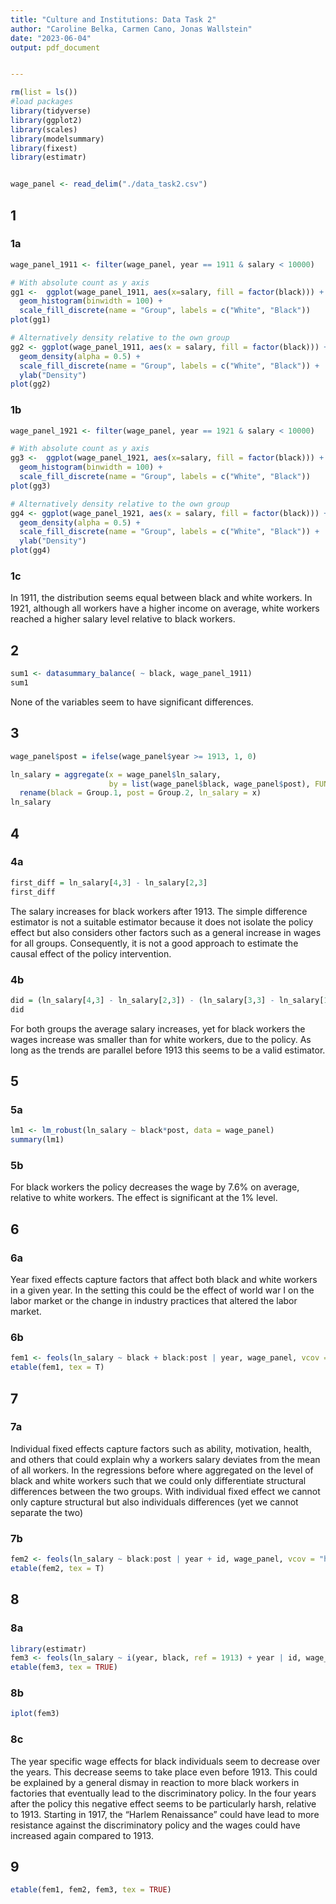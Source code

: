 ```yaml
---
title: "Culture and Institutions: Data Task 2"
author: "Caroline Belka, Carmen Cano, Jonas Wallstein"
date: "2023-06-04"
output: pdf_document


---
```



```r
rm(list = ls())
#load packages 
library(tidyverse)
library(ggplot2)
library(scales)
library(modelsummary)
library(fixest)
library(estimatr)


wage_panel <- read_delim("./data_task2.csv")
```

## 1
### 1a
```r
wage_panel_1911 <- filter(wage_panel, year == 1911 & salary < 10000)

# With absolute count as y axis
gg1 <-  ggplot(wage_panel_1911, aes(x=salary, fill = factor(black))) + 
  geom_histogram(binwidth = 100) + 
  scale_fill_discrete(name = "Group", labels = c("White", "Black")) 
plot(gg1)

# Alternatively density relative to the own group
gg2 <- ggplot(wage_panel_1911, aes(x = salary, fill = factor(black))) +
  geom_density(alpha = 0.5) +
  scale_fill_discrete(name = "Group", labels = c("White", "Black")) +
  ylab("Density")
plot(gg2)

```


### 1b
```r
wage_panel_1921 <- filter(wage_panel, year == 1921 & salary < 10000)

# With absolute count as y axis
gg3 <-  ggplot(wage_panel_1921, aes(x=salary, fill = factor(black))) + 
  geom_histogram(binwidth = 100) + 
  scale_fill_discrete(name = "Group", labels = c("White", "Black")) 
plot(gg3)

# Alternatively density relative to the own group
gg4 <- ggplot(wage_panel_1921, aes(x = salary, fill = factor(black))) +
  geom_density(alpha = 0.5) +
  scale_fill_discrete(name = "Group", labels = c("White", "Black")) +
  ylab("Density")
plot(gg4)

```

### 1c

In 1911, the distribution seems equal between black and white workers. In 1921, although all workers have a higher income on average, white workers reached a higher salary level relative to black workers. 

## 2
```r
sum1 <- datasummary_balance( ~ black, wage_panel_1911)
sum1
```

None of the variables seem to have significant differences.


## 3
```r
wage_panel$post = ifelse(wage_panel$year >= 1913, 1, 0)

ln_salary = aggregate(x = wage_panel$ln_salary, 
                      by = list(wage_panel$black, wage_panel$post), FUN = mean) %>% 
  rename(black = Group.1, post = Group.2, ln_salary = x)
ln_salary
```

## 4
### 4a
```r
first_diff = ln_salary[4,3] - ln_salary[2,3]
first_diff
```
The salary increases for black workers after 1913. The simple difference estimator is not a suitable estimator because it does not isolate the policy effect but also considers other factors such as a general increase in wages for all groups. Consequently, it is not a good approach to estimate the causal effect of the policy intervention.

### 4b
```r
did = (ln_salary[4,3] - ln_salary[2,3]) - (ln_salary[3,3] - ln_salary[1,3]) 
did
```

For both groups the average salary increases, yet for black workers the wages increase was smaller than for white workers, due to the policy. As long as the trends are parallel before 1913 this seems to be a valid estimator.

## 5 
### 5a
```r
lm1 <- lm_robust(ln_salary ~ black*post, data = wage_panel)
summary(lm1)
```
### 5b
For black workers the policy decreases the wage by 7.6% on average, relative to white workers. The effect is significant at the 1% level.

## 6
### 6a
Year fixed effects capture factors that affect both black and white workers in a given year. In the setting this could be the effect of world war I on the labor market or the change in industry practices that altered the labor market.

### 6b
```r
fem1 <- feols(ln_salary ~ black + black:post | year, wage_panel, vcov = "hetero")
etable(fem1, tex = T)
```


## 7 
### 7a
Individual fixed effects capture factors such as ability, motivation, health, and others that could explain why a workers salary deviates from the mean of all workers. In the regressions before where aggregated on the level of black and white workers such that we could only differentiate structural differences between the two groups. With individual fixed effect we cannot only capture structural but also individuals differences (yet we cannot separate the two)

### 7b
```r
fem2 <- feols(ln_salary ~ black:post | year + id, wage_panel, vcov = "hetero")
etable(fem2, tex = T)
```

## 8
### 8a
```r
library(estimatr)
fem3 <- feols(ln_salary ~ i(year, black, ref = 1913) + year | id, wage_panel, vcov = "hetero")
etable(fem3, tex = TRUE)
```
### 8b
```r
iplot(fem3)
```

### 8c

The year specific wage effects for black individuals seem to decrease over the years. This decrease seems to take place even before 1913. This could be explained by a general dismay in reaction to more black workers in factories that eventually lead to the discriminatory policy. In the four years after the policy this negative effect seems to be particularly harsh, relative to 1913. Starting in 1917, the "Harlem Renaissance" could have lead to more resistance against the discriminatory policy and the wages could have increased again compared to 1913.

## 9
```r
etable(fem1, fem2, fem3, tex = TRUE)
```

